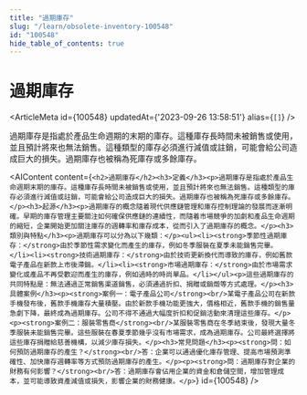 ```yaml
---
title: "過期庫存"
slug: "/learn/obsolete-inventory-100548"
id: "100548"
hide_table_of_contents: true
---
```



# 過期庫存

<ArticleMeta id={100548} updatedAt={'2023-09-26 13:58:51'} alias={`[]`} />
<div className='border-solid border-b border-t-0 my-4 border-[var(--ifm-color-gray-300)]' />

過期庫存是指處於產品生命週期的末期的庫存。這種庫存長時間未被銷售或使用，並且預計將來也無法銷售。這種類型的庫存必須進行減值或註銷，可能會給公司造成巨大的損失。過期庫存也被稱為死庫存或多餘庫存。

<AIContent content={`<h2>過期庫存</h2><h3>定義</h3><p>過期庫存是指處於產品生命週期末期的庫存。這種庫存長時間未被銷售或使用，並且預計將來也無法銷售。這種類型的庫存必須進行減值或註銷，可能會給公司造成巨大的損失。過期庫存也被稱為死庫存或多餘庫存。</p><h3>起源</h3><p>過期庫存的概念隨着現代供應鏈管理和庫存控制理論的發展而逐漸明確。早期的庫存管理主要關注如何確保供應鏈的連續性，而隨着市場競爭的加劇和產品生命週期的縮短，企業開始更加關注庫存的週轉率和庫存成本，從而引入了過期庫存的概念。</p><h3>類別與特點</h3><p>過期庫存可以分為以下幾類：</p><ul><li><strong>季節性過期庫存：</strong>由於季節性需求變化而產生的庫存，例如冬季服裝在夏季未能銷售完畢。</li><li><strong>技術過期庫存：</strong>由於技術更新換代而導致的庫存，例如舊款電子產品在新款上市後滯銷。</li><li><strong>市場過期庫存：</strong>由於市場需求變化或產品不再受歡迎而產生的庫存，例如過時的時尚單品。</li></ul><p>這些過期庫存的共同特點是：無法通過正常銷售渠道銷售，必須通過折扣、捐贈或銷燬等方式處理。</p><h3>具體案例</h3><p><strong>案例一：電子產品公司</strong><br/>某電子產品公司在新款手機發布後，舊款手機庫存大量積壓。由於新款手機功能更強大，價格相近，舊款手機的銷售量急劇下降，最終成為過期庫存。公司不得不通過大幅度折扣和促銷活動來清理這些庫存。</p><p><strong>案例二：服裝零售商</strong><br/>某服裝零售商在冬季結束後，發現大量冬季服裝未能銷售完畢。這些服裝在春夏季節幾乎沒有市場需求，成為過期庫存。公司最終選擇將這些庫存捐贈給慈善機構，以減少庫存損失。</p><h3>常見問題</h3><p><strong>問：如何預防過期庫存的產生？</strong><br/>答：企業可以通過優化庫存管理、提高市場預測準確性、加快庫存週轉率等方式預防過期庫存的產生。</p><p><strong>問：過期庫存對企業的財務有何影響？</strong><br/>答：過期庫存會佔用企業的資金和倉儲空間，增加管理成本，並可能導致資產減值或損失，影響企業的財務健康。</p>`} id={100548} />
